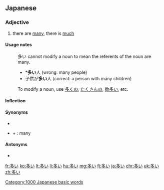 ==Japanese==
{{ja-kanjitab|おお|yomi=kun}}

===Adjective===
{{ja-adj|infl=i|おおい|hhira=おほい}}

# there are [[many]], there is [[much]]
#: {{ja-usex|ここは、人が多い。|ここ は、 ひと が おおい。|Here are '''many''' people.}}
#: {{ja-usex|今年は、雪が多い。|ことし は、 ゆき が おおい。|It snows '''much''' this year.}}
#: {{ja-usex|リンゴの数は、ミカンより多い。|リンゴ の かず は、 ミカン より おおい。|The number of apples apples is greater than the number of oranges.}}

====Usage notes====
: 多い cannot modify a noun to mean the referents of the noun are many.
:* *'''多い'''人 (wrong: many people)
:* 子供が'''多い'''人 (correct: a person with many children)
: To modify a noun, use [[多く]]の, [[たくさん]]の, [[数多い]], etc.

====Inflection====
{{ja-i|おお}}

====Synonyms====
* {{ja-r|多|た}}
* {{ja-r|沢山|たくさん}} + {{ja-r|の}}: many

====Antonyms====
* {{ja-r|少ない|すくない}}

[[Category:1000 Japanese basic words]]

[[fr:多い]]
[[ko:多い]]
[[lt:多い]]
[[li:多い]]
[[hu:多い]]
[[mg:多い]]
[[fj:多い]]
[[ja:多い]]
[[chr:多い]]
[[uk:多い]]
[[zh:多い]]